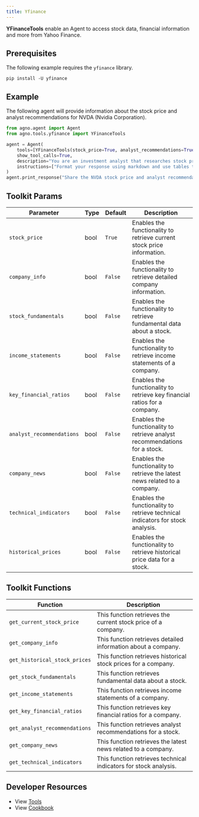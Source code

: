 ```yaml
---
title: Yfinance
---
```


**YFinanceTools** enable an Agent to access stock data, financial information and more from Yahoo Finance.

## Prerequisites

The following example requires the `yfinance` library.

```shell
pip install -U yfinance
```

## Example

The following agent will provide information about the stock price and analyst recommendations for NVDA (Nvidia Corporation).

```python cookbook/agent_concepts/tools/yfinance_tools.py
from agno.agent import Agent
from agno.tools.yfinance import YFinanceTools

agent = Agent(
    tools=[YFinanceTools(stock_price=True, analyst_recommendations=True, stock_fundamentals=True)],
    show_tool_calls=True,
    description="You are an investment analyst that researches stock prices, analyst recommendations, and stock fundamentals.",
    instructions=["Format your response using markdown and use tables to display data where possible."],
)
agent.print_response("Share the NVDA stock price and analyst recommendations", markdown=True)

```

## Toolkit Params

| Parameter                 | Type | Default | Description                                                                    |
| ------------------------- | ---- | ------- | ------------------------------------------------------------------------------ |
| `stock_price`             | bool | `True`  | Enables the functionality to retrieve current stock price information.         |
| `company_info`            | bool | `False` | Enables the functionality to retrieve detailed company information.            |
| `stock_fundamentals`      | bool | `False` | Enables the functionality to retrieve fundamental data about a stock.          |
| `income_statements`       | bool | `False` | Enables the functionality to retrieve income statements of a company.          |
| `key_financial_ratios`    | bool | `False` | Enables the functionality to retrieve key financial ratios for a company.      |
| `analyst_recommendations` | bool | `False` | Enables the functionality to retrieve analyst recommendations for a stock.     |
| `company_news`            | bool | `False` | Enables the functionality to retrieve the latest news related to a company.    |
| `technical_indicators`    | bool | `False` | Enables the functionality to retrieve technical indicators for stock analysis. |
| `historical_prices`       | bool | `False` | Enables the functionality to retrieve historical price data for a stock.       |

## Toolkit Functions

| Function                      | Description                                                      |
| ----------------------------- | ---------------------------------------------------------------- |
| `get_current_stock_price`     | This function retrieves the current stock price of a company.    |
| `get_company_info`            | This function retrieves detailed information about a company.    |
| `get_historical_stock_prices` | This function retrieves historical stock prices for a company.   |
| `get_stock_fundamentals`      | This function retrieves fundamental data about a stock.          |
| `get_income_statements`       | This function retrieves income statements of a company.          |
| `get_key_financial_ratios`    | This function retrieves key financial ratios for a company.      |
| `get_analyst_recommendations` | This function retrieves analyst recommendations for a stock.     |
| `get_company_news`            | This function retrieves the latest news related to a company.    |
| `get_technical_indicators`    | This function retrieves technical indicators for stock analysis. |

## Developer Resources

- View [Tools](https://github.com/phidatahq/agno/blob/main/libs/agno/agno/tools/yfinance_tools.py)
- View [Cookbook](https://github.com/phidatahq/agno/blob/main/cookbook/agent_concepts/tools/yfinance_tools.py)
